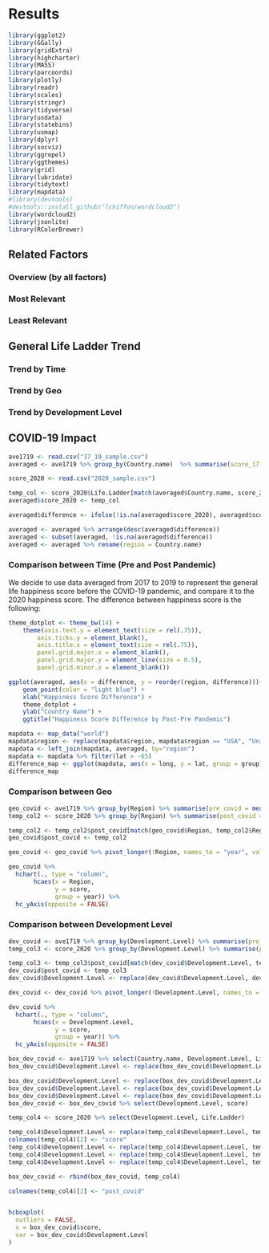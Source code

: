 
# Results
```r
library(ggplot2)
library(GGally)
library(gridExtra)
library(highcharter)
library(MASS)
library(parcoords)
library(plotly)
library(readr)
library(scales)
library(stringr)
library(tidyverse)
library(usdata)
library(statebins)
library(usmap)
library(dplyr)
library(socviz)
library(ggrepel)
library(ggthemes)
library(grid)
library(lubridate)
library(tidytext)
library(mapdata)
#library(devtools)
#devtools::install_github("lchiffon/wordcloud2")
library(wordcloud2)
library(jsonlite)
library(RColorBrewer)
```

## Related Factors

### Overview (by all factors)

### Most Relevant

### Least Relevant



## General Life Ladder Trend

### Trend by Time

### Trend by Geo

### Trend by Development Level



## COVID-19 Impact
```r
ave1719 <- read.csv("17_19_sample.csv")
averaged <- ave1719 %>% group_by(Country.name)  %>% summarise(score_1719 = mean(Life.Ladder)) %>% ungroup()

score_2020 <- read.csv("2020_sample.csv")

temp_col <- score_2020$Life.Ladder[match(averaged$Country.name, score_2020$Country.name)]
averaged$score_2020 <- temp_col

averaged$difference <- ifelse(!is.na(averaged$score_2020), averaged$score_2020-averaged$score_1719, NA)

averaged <- averaged %>% arrange(desc(averaged$difference))
averaged <- subset(averaged, !is.na(averaged$difference))
averaged <- averaged %>% rename(region = Country.name)
```
### Comparison between Time (Pre and Post Pandemic)
We decide to use data averaged from 2017 to 2019 to represent the general life happiness score before the COVID-19 pandemic, and compare it to the 2020 happiness score. The difference between happiness score is the following:

```r

theme_dotplot <- theme_bw(14) +
    theme(axis.text.y = element_text(size = rel(.75)),
        axis.ticks.y = element_blank(),
        axis.title.x = element_text(size = rel(.75)),
        panel.grid.major.x = element_blank(),
        panel.grid.major.y = element_line(size = 0.5),
        panel.grid.minor.x = element_blank())

ggplot(averaged, aes(x = difference, y = reorder(region, difference)))+
    geom_point(color = "light blue") +
    xlab("Happiness Score Difference") +
    theme_dotplot +
    ylab("Country Name") +
    ggtitle("Happiness Score Difference by Post-Pre Pandemic")
```

```r
mapdata <- map_data("world")
mapdata$region <- replace(mapdata$region, mapdata$region == "USA", "United States")
mapdata <- left_join(mapdata, averaged, by="region")
mapdata <- mapdata %>% filter(lat > -65)
difference_map <- ggplot(mapdata, aes(x = long, y = lat, group = group)) + geom_polygon(aes(fill = difference)) + scale_fill_gradient(name = "Difference", low = "red", high = "green")
difference_map
```

### Comparison between Geo

```r
geo_covid <- ave1719 %>% group_by(Region) %>% summarise(pre_covid = mean(Life.Ladder)) %>% ungroup()
temp_col2 <- score_2020 %>% group_by(Region) %>% summarise(post_covid = mean(Life.Ladder)) %>% ungroup

temp_col2 <- temp_col2$post_covid[match(geo_covid$Region, temp_col2$Region)]
geo_covid$post_covid <- temp_col2

geo_covid <- geo_covid %>% pivot_longer(!Region, names_to = "year", values_to = "score")

geo_covid %>%
  hchart(., type = "column", 
       hcaes(x = Region, 
             y = score, 
             group = year)) %>% 
  hc_yAxis(opposite = FALSE) 
```

### Comparison between Development Level

```r
dev_covid <- ave1719 %>% group_by(Development.Level) %>% summarise(pre_covid = mean(Life.Ladder)) %>% ungroup()
temp_col3 <- score_2020 %>% group_by(Development.Level) %>% summarise(post_covid = mean(Life.Ladder)) %>% ungroup

temp_col3 <- temp_col3$post_covid[match(dev_covid$Development.Level, temp_col3$Development.Level)]
dev_covid$post_covid <- temp_col3
dev_covid$Development.Level <- replace(dev_covid$Development.Level, dev_covid$Development.Level == "#N/A", "Third World Countries")

dev_covid <- dev_covid %>% pivot_longer(!Development.Level, names_to = "year", values_to = "score")

dev_covid %>%
  hchart(., type = "column", 
       hcaes(x = Development.Level, 
             y = score, 
             group = year)) %>% 
  hc_yAxis(opposite = FALSE) 
```

```r
box_dev_covid <- ave1719 %>% select(Country.name, Development.Level, Life.Ladder) %>% group_by(Country.name, Development.Level) %>% summarise( score = mean(Life.Ladder)) %>% ungroup()
box_dev_covid$Development.Level <- replace(box_dev_covid$Development.Level, box_dev_covid$Development.Level == "#N/A", "Third World Countries")

box_dev_covid$Development.Level <- replace(box_dev_covid$Development.Level, box_dev_covid$Development.Level == "Third World Countries", "Third World Countries pre-covid")
box_dev_covid$Development.Level <- replace(box_dev_covid$Development.Level, box_dev_covid$Development.Level == "Developing", "Developing pre-covid")
box_dev_covid$Development.Level <- replace(box_dev_covid$Development.Level, box_dev_covid$Development.Level == "Developed", "Developed pre-covid")
box_dev_covid <- box_dev_covid %>% select(Development.Level, score)

temp_col4 <- score_2020 %>% select(Development.Level, Life.Ladder) 

temp_col4$Development.Level <- replace(temp_col4$Development.Level, temp_col4$Development.Level == "#N/A", "Third World Countries")
colnames(temp_col4)[2] <- "score"
temp_col4$Development.Level <- replace(temp_col4$Development.Level, temp_col4$Development.Level == "Third World Countries", "Third World Countries post-covid")
temp_col4$Development.Level <- replace(temp_col4$Development.Level, temp_col4$Development.Level == "Developing", "Developing post-covid")
temp_col4$Development.Level <- replace(temp_col4$Development.Level, temp_col4$Development.Level == "Developed", "Developed post-covid")

box_dev_covid <- rbind(box_dev_covid, temp_col4)

colnames(temp_col4)[2] <- "post_covid"


hcboxplot(
  outliers = FALSE,
  x = box_dev_covid$score,
  var = box_dev_covid$Development.Level
) 
```